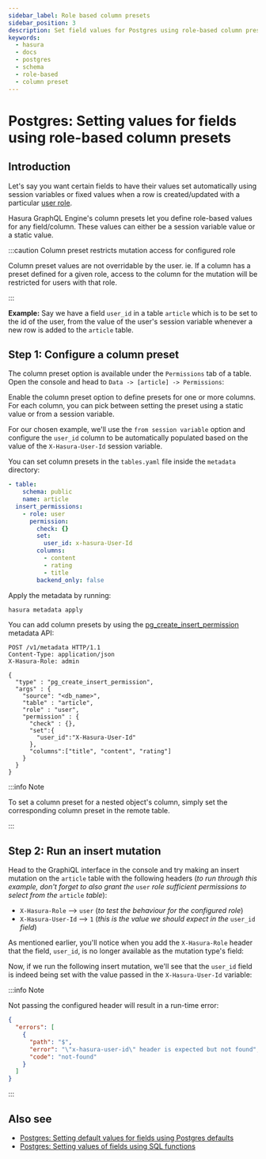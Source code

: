 ```yaml
---
sidebar_label: Role based column presets
sidebar_position: 3
description: Set field values for Postgres using role-based column presets
keywords:
  - hasura
  - docs
  - postgres
  - schema
  - role-based
  - column preset
---
```



# Postgres: Setting values for fields using role-based column presets

## Introduction

Let's say you want certain fields to have their values set automatically using session variables or fixed values when a
row is created/updated with a particular [user role](/auth/authorization/roles-variables.mdx).

Hasura GraphQL Engine's column presets let you define role-based values for any field/column. These values can either be
a session variable value or a static value.

:::caution Column preset restricts mutation access for configured role

Column preset values are not overridable by the user. ie. If a column has a preset defined for a given role, access to
the column for the mutation will be restricted for users with that role.

:::

**Example:** Say we have a field `user_id` in a table `article` which is to be set to the id of the user, from the value
of the user's session variable whenever a new row is added to the `article` table.

## Step 1: Configure a column preset

<Tabs className="api-tabs">
<TabItem value="console" label="Console">

The column preset option is available under the `Permissions` tab of a table. Open the console and head to
`Data -> [article] -> Permissions`:

<Thumbnail src='/img/schema/column-presets-option.png' alt='Add a column preset in the permissions tab' />

Enable the column preset option to define presets for one or more columns. For each column, you can pick between setting
the preset using a static value or from a session variable.

<Thumbnail src='/img/schema/column-presets-value-options.png' alt='Configure the column preset' />

For our chosen example, we'll use the `from session variable` option and configure the `user_id` column to be
automatically populated based on the value of the `X-Hasura-User-Id` session variable.

</TabItem>
<TabItem value="cli" label="CLI">

You can set column presets in the `tables.yaml` file inside the `metadata` directory:

```yaml {8-9}
- table:
    schema: public
    name: article
  insert_permissions:
    - role: user
      permission:
        check: {}
        set:
          user_id: x-hasura-User-Id
        columns:
          - content
          - rating
          - title
        backend_only: false
```

Apply the metadata by running:

```bash
hasura metadata apply
```

</TabItem>
<TabItem value="api" label="API">

You can add column presets by using the
[pg_create_insert_permission](/api-reference/metadata-api/permission.mdx#metadata-pg-create-insert-permission) metadata
API:

```http {13-15}
POST /v1/metadata HTTP/1.1
Content-Type: application/json
X-Hasura-Role: admin

{
  "type" : "pg_create_insert_permission",
  "args" : {
    "source": "<db_name>",
    "table" : "article",
    "role" : "user",
    "permission" : {
      "check" : {},
      "set":{
        "user_id":"X-Hasura-User-Id"
      },
      "columns":["title", "content", "rating"]
    }
  }
}
```

</TabItem>
</Tabs>

:::info Note

To set a column preset for a nested object's column, simply set the corresponding column preset in the remote table.

:::

## Step 2: Run an insert mutation

Head to the GraphiQL interface in the console and try making an insert mutation on the `article` table with the
following headers (_to run through this example, don't forget to also grant the_ `user` _role sufficient permissions to
select from the_ `article` _table_):

- `X-Hasura-Role` --> `user` (_to test the behaviour for the configured role_)
- `X-Hasura-User-Id` --> `1` (_this is the value we should expect in the_ `user_id` _field_)

As mentioned earlier, you'll notice when you add the `X-Hasura-Role` header that the field, `user_id`, is no longer
available as the mutation type's field:

<Thumbnail src='/img/schema/column-preset-schema-change-for-role.png' alt='Write an insert mutation' />

Now, if we run the following insert mutation, we'll see that the `user_id` field is indeed being set with the value
passed in the `X-Hasura-User-Id` variable:

<Thumbnail src='/img/schema/column-preset-mutation-result.png' alt='Write an insert mutation' />

:::info Note

Not passing the configured header will result in a run-time error:

```json
{
  "errors": [
    {
      "path": "$",
      "error": "\"x-hasura-user-id\" header is expected but not found",
      "code": "not-found"
    }
  ]
}
```

:::

## Also see

- [Postgres: Setting default values for fields using Postgres defaults](/schema/postgres/default-values/postgres-defaults.mdx)
- [Postgres: Setting values of fields using SQL functions](/schema/postgres/default-values/sql-functions.mdx)
